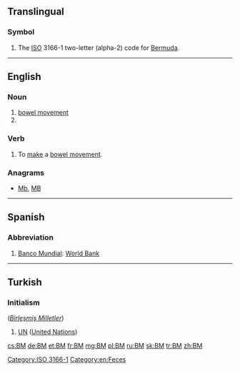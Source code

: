 {{also|.bm|bm.}}
==Translingual==

===Symbol===
{{head|mul|symbol}}
# The [[ISO]] 3166-1 two-letter (alpha-2) code for [[Bermuda]].

[[Category:ISO 3166-1]]
----

==English==

===Noun===
{{head|en|noun}}

# [[bowel movement]]
# {{l|en|black metal}}

===Verb===
{{en-verb}}

# To [[make]] a [[bowel movement]].

===Anagrams===
* [[Mb#English|Mb]], [[MB#English|MB]]

[[Category:en:Feces]]
----

==Spanish==

===Abbreviation===
{{rfc-header|Abbreviation}}
{{head|es|abbreviation}}

# [[Banco Mundial]]: [[World Bank]]

----

==Turkish==

===Initialism===
{{rfc-header|Initialism}}
{{tr-initialism}} (''[[Birleşmiş Milletler]]'')

# [[UN]] ([[United Nations]])

[[cs:BM]]
[[de:BM]]
[[et:BM]]
[[fr:BM]]
[[mg:BM]]
[[pl:BM]]
[[ru:BM]]
[[sk:BM]]
[[tr:BM]]
[[zh:BM]]